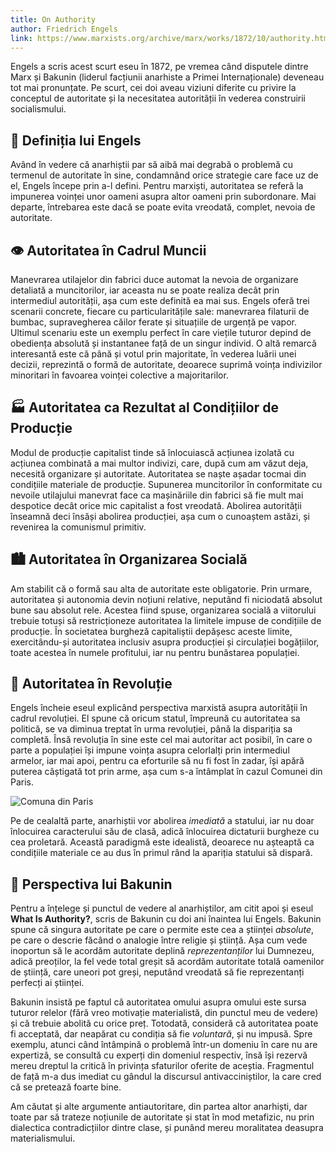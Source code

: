 ```yaml
---
title: On Authority
author: Friedrich Engels
link: https://www.marxists.org/archive/marx/works/1872/10/authority.htm
---
```


Engels a scris acest scurt eseu în 1872, pe vremea când disputele dintre Marx și Bakunin (liderul facțiunii anarhiste a Primei Internaționale) deveneau tot mai pronunțate. Pe scurt, cei doi aveau viziuni diferite cu privire la conceptul de autoritate și la necesitatea autorității în vederea construirii socialismului.

## 💭 Definiția lui Engels

Având în vedere că anarhiștii par să aibă mai degrabă o problemă cu termenul de autoritate în sine, condamnând orice strategie care face uz de el, Engels începe prin a-l defini. Pentru marxiști, autoritatea se referă la impunerea voinței unor oameni asupra altor oameni prin subordonare. Mai departe, întrebarea este dacă se poate evita vreodată, complet, nevoia de autoritate.

## 👁️ Autoritatea în Cadrul Muncii

Manevrarea utilajelor din fabrici duce automat la nevoia de organizare detaliată a muncitorilor, iar aceasta nu se poate realiza decât prin intermediul autorității, așa cum este definită ea mai sus. Engels oferă trei scenarii concrete, fiecare cu particularitățile sale: manevrarea filaturii de bumbac, supravegherea căilor ferate și situațiile de urgență pe vapor. Ultimul scenariu este un exemplu perfect în care viețile tuturor depind de obediența absolută și instantanee față de un singur individ. O altă remarcă interesantă este că până și votul prin majoritate, în vederea luării unei decizii, reprezintă o formă de autoritate, deoarece suprimă voința indivizilor minoritari în favoarea voinței colective a majoritarilor.

## 🏭 Autoritatea ca Rezultat al Condițiilor de Producție

Modul de producție capitalist tinde să înlocuiască acțiunea izolată cu acțiunea combinată a mai multor indivizi, care, după cum am văzut deja, necesită organizare și autoritate. Autoritatea se naște așadar tocmai din condițiile materiale de producție. Supunerea muncitorilor în conformitate cu nevoile utilajului manevrat face ca mașinăriile din fabrici să fie mult mai despotice decât orice mic capitalist a fost vreodată. Abolirea autorității înseamnă deci însăși abolirea producției, așa cum o cunoaștem astăzi, și revenirea la comunismul primitiv.

## 🏙️ Autoritatea în Organizarea Socială

Am stabilit că o formă sau alta de autoritate este obligatorie. Prin urmare, autoritatea și autonomia devin noțiuni relative, neputând fi niciodată absolut bune sau absolut rele. Acestea fiind spuse, organizarea socială a viitorului trebuie totuși să restricționeze autoritatea la limitele impuse de condițiile de producție. În societatea burgheză capitaliștii depășesc aceste limite, exercitându-și autoritatea inclusiv asupra producției și circulației bogățiilor, toate acestea în numele profitului, iar nu pentru bunăstarea populației.

## 🚩 Autoritatea în Revoluție

Engels încheie eseul explicând perspectiva marxistă asupra autorității în cadrul revoluției. El spune că oricum statul, împreună cu autoritatea sa politică, se va diminua treptat în urma revoluției, până la dispariția sa completă. Însă revoluția în sine este cel mai autoritar act posibil, în care o parte a populației își impune voința asupra celorlalți prin intermediul armelor, iar mai apoi, pentru ca eforturile să nu fi fost în zadar, își apără puterea câștigată tot prin arme, așa cum s-a întâmplat în cazul Comunei din Paris.

![Comuna din Paris](../../assets/posts/paris-commune.jpg)

Pe de cealaltă parte, anarhiștii vor abolirea _imediată_ a statului, iar nu doar înlocuirea caracterului său de clasă, adică înlocuirea dictaturii burgheze cu cea proletară. Această paradigmă este idealistă, deoarece nu așteaptă ca condițiile materiale ce au dus în primul rând la apariția statului să dispară.

## 🏴 Perspectiva lui Bakunin

Pentru a înțelege și punctul de vedere al anarhiștilor, am citit apoi și eseul **What Is Authority?**, scris de Bakunin cu doi ani înaintea lui Engels. Bakunin spune că singura autoritate pe care o permite este cea a științei _absolute_, pe care o descrie făcând o analogie între religie și știință. Așa cum vede inoportun să le acordăm autoritate deplină _reprezentanților_ lui Dumnezeu, adică preoților, la fel vede total greșit să acordăm autoritate totală oamenilor de știință, care uneori pot greși, neputând vreodată să fie reprezentanți perfecți ai științei.

Bakunin insistă pe faptul că autoritatea omului asupra omului este sursa tuturor relelor (fără vreo motivație materialistă, din punctul meu de vedere) și că trebuie abolită cu orice preț. Totodată, consideră că autoritatea poate fi acceptată, dar neapărat cu condiția să fie _voluntară_, și nu impusă. Spre exemplu, atunci când întâmpină o problemă într-un domeniu în care nu are expertiză, se consultă cu experți din domeniul respectiv, însă își rezervă mereu dreptul la critică în privința sfaturilor oferite de aceștia. Fragmentul de față m-a dus imediat cu gândul la discursul antivacciniștilor, la care cred că se pretează foarte bine.

Am căutat și alte argumente antiautoritare, din partea altor anarhiști, dar toate par să trateze noțiunile de autoritate și stat în mod metafizic, nu prin dialectica contradicțiilor dintre clase, și punând mereu moralitatea deasupra materialismului.
